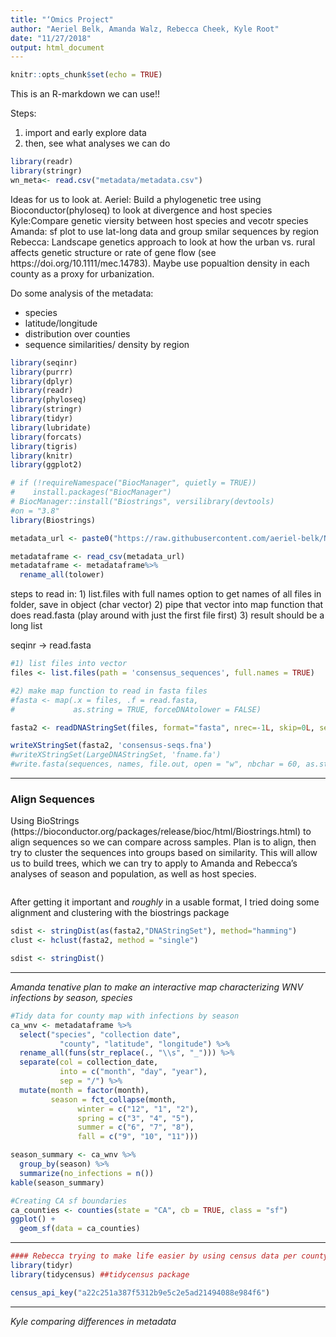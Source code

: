 ```yaml
---
title: "‘Omics Project"
author: "Aeriel Belk, Amanda Walz, Rebecca Cheek, Kyle Root"
date: "11/27/2018"
output: html_document
---
```


```r
knitr::opts_chunk$set(echo = TRUE)
```

This is an R-markdown we can use!!

Steps: 

1. import and early explore data
2. then, see what analyses we can do

```r
library(readr)
library(stringr)
wn_meta<- read.csv("metadata/metadata.csv")
```
 

Ideas for us to look at. 
Aeriel: Build a phylogenetic tree using Bioconductor(phyloseq) to look at divergence and host species
Kyle:Compare genetic viersity between host species and vecotr species
Amanda: sf plot to use lat-long data and group smilar sequences by region
Rebecca: Landscape genetics approach to look at how the urban vs. rural affects genetic structure or rate of gene flow (see https://doi.org/10.1111/mec.14783). Maybe use popualtion density in each county as a proxy for urbanization.  


Do some analysis of the metadata:

 - species 
 - latitude/longitude
 - distribution over counties
 - sequence similarities/ density by region
 
```r
library(seqinr)
library(purrr)
library(dplyr)
library(readr)
library(phyloseq)
library(stringr)
library(tidyr)
library(lubridate)
library(forcats)
library(tigris)
library(knitr)
library(ggplot2)

# if (!requireNamespace("BiocManager", quietly = TRUE))
#    install.packages("BiocManager")
# BiocManager::install("Biostrings", versilibrary(devtools)
#on = "3.8"
library(Biostrings)

```

``` r
metadata_url <- paste0("https://raw.githubusercontent.com/aeriel-belk/NSCI535-westnile-omics/master/metadata/metadata.csv")

metadataframe <- read_csv(metadata_url)
metadataframe <- metadataframe%>% 
  rename_all(tolower)

```


steps to read in:
1) list.files with full names option to get names of all files in folder, save in object (char vector)
2) pipe that vector into map function that does read.fasta (play around with just the first file first)
3) result should be a long list

seqinr -> read.fasta

```r
#1) list files into vector
files <- list.files(path = 'consensus_sequences', full.names = TRUE)

#2) make map function to read in fasta files
#fasta <- map(.x = files, .f = read.fasta, 
#             as.string = TRUE, forceDNAtolower = FALSE)

fasta2 <- readDNAStringSet(files, format="fasta", nrec=-1L, skip=0L, seek.first.rec=FALSE, use.names=TRUE)

writeXStringSet(fasta2, 'consensus-seqs.fna')
#writeXStringSet(LargeDNAStringSet, 'fname.fa')
#write.fasta(sequences, names, file.out, open = "w", nbchar = 60, as.string = FALSE)
```

*******************************************************************************

### Align Sequences
  
Using BioStrings (https://bioconductor.org/packages/release/bioc/html/Biostrings.html) to align sequences so we can compare across samples. Plan is to align, then try to cluster the sequences into groups based on similarity. This will allow us to build trees, which we can try to apply to Amanda and Rebecca's analyses of season and population, as well as host species.
  
```r


```
  
  After getting it important and *roughly* in a usable format, I tried doing some alignment and clustering with the biostrings package
  
```r
sdist <- stringDist(as(fasta2,"DNAStringSet"), method="hamming")
clust <- hclust(fasta2, method = "single")

sdist <- stringDist()


```
  
  
********************************************************************************
  
*Amanda tenative plan to make an interactive map characterizing WNV infections by season, species*

```r

#Tidy data for county map with infections by season
ca_wnv <- metadataframe %>% 
  select("species", "collection date",
           "county", "latitude", "longitude") %>% 
  rename_all(funs(str_replace(., "\\s", "_"))) %>% 
  separate(col = collection_date, 
           into = c("month", "day", "year"),
           sep = "/") %>% 
  mutate(month = factor(month),
         season = fct_collapse(month,
               winter = c("12", "1", "2"),
               spring = c("3", "4", "5"),
               summer = c("6", "7", "8"),
               fall = c("9", "10", "11")))

season_summary <- ca_wnv %>% 
  group_by(season) %>% 
  summarize(no_infections = n())
kable(season_summary)

#Creating CA sf boundaries
ca_counties <- counties(state = "CA", cb = TRUE, class = "sf")
ggplot() +
  geom_sf(data = ca_counties)
```
  
********************************************************************************
  
```r
#### Rebecca trying to make life easier by using census data per county as a proxy for urbanization
library(tidyr)
library(tidycensus) ##tidycensus package

census_api_key("a22c251a387f5312b9e5c2e5ad21494088e984f6")


```

********************************************************************************
*Kyle comparing differences in metadata*
```r

```



